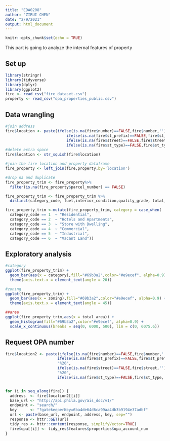 ```yaml
---
title: "EDA0208"
author: "ZIRUI CHEN"
date: "2/9/2021"
output: html_document
---
```


```r
knitr::opts_chunk$set(echo = TRUE)
```


This part is going to analyze the internal features of property

## Set up

```r
library(stringr)
library(tidyverse)
library(dplyr)
library(ggplot2)
fire <- read_csv("fire_dataset.csv")
property <- read_csv("opa_properties_public.csv")

```

## Data wrangling

```r
#join address
fire$location <- paste(ifelse(is.na(fire$number)==FALSE,fire$number,''),
                           ifelse(is.na(fire$st_prefix)==FALSE,fire$st_prefix,''),
                           ifelse(is.na(fire$street)==FALSE,fire$street,''),
                           ifelse(is.na(fire$st_type)==FALSE,fire$st_type,''), sep = " ")
#delete extra space
fire$location <- str_squish(fire$location) 

#join the fire location and property dataframe
fire_property <- left_join(fire,property,by='location')

#drop na and duplicate
fire_property_trim <- fire_property%>%
  filter(is.na(fire_property$parcel_number) == FALSE)

fire_property_trim <- fire_property_trim %>% 
  distinct(category_code, fuel,interior_condition,quality_grade, total_area,year_built,zoning, .keep_all = TRUE)

fire_property_trim <-mutate(fire_property_trim, category = case_when(
  category_code == 1  ~ "Residential",
  category_code == 2  ~ "Hotels and Apartments",
  category_code == 3  ~ "Store with Dwelling",
  category_code == 4  ~ "Commercial",
  category_code == 5  ~ "Industrial",
  category_code == 6  ~ "Vacant Land"))
```

## Exploratory analysis

```r
#category
ggplot(fire_property_trim) + 
  geom_bar(aes(x = category),fill="#69b3a2",color="#e9ecef", alpha=0.9) +
  theme(axis.text.x = element_text(angle = 20))

#zoning
ggplot(fire_property_trim) + 
  geom_bar(aes(x = zoning),fill="#69b3a2",color="#e9ecef", alpha=0.9) +
  theme(axis.text.x = element_text(angle = 45))

##area
ggplot(fire_property_trim,aes(x = total_area)) + 
  geom_histogram(fill="#69b3a2",color="#e9ecef", alpha=0.9) +
  scale_x_continuous(breaks = seq(0, 6000, 500), lim = c(0, 6075.6))

```

## Request OPA number

```r
fire$location2 <- paste(ifelse(is.na(fire$number)==FALSE,fire$number,''),
                       ifelse(is.na(fire$st_prefix)==FALSE,fire$st_prefix,''),
                       "%20",
                       ifelse(is.na(fire$street)==FALSE,fire$street,''),
                       "%20",
                       ifelse(is.na(fire$st_type)==FALSE,fire$st_type,''), sep = "")


for (i in seq_along(fire)) {
  address  <- fire$location2[[i]]
  base_url <- "http://api.phila.gov/ais_doc/v1/"
  endpoint <- "search/"
  key      <- "?gatekeeperKey=6ba4de64d6ca99aa4db3b9194e37adbf"
  url <- paste(base_url, endpoint, address, key, sep="")
  response <- httr::GET(url)
  tidy_res <- httr::content(response, simplifyVector=TRUE)
  fire$opa[[i]] <- tidy_res$features$properties$opa_account_num
}

```

